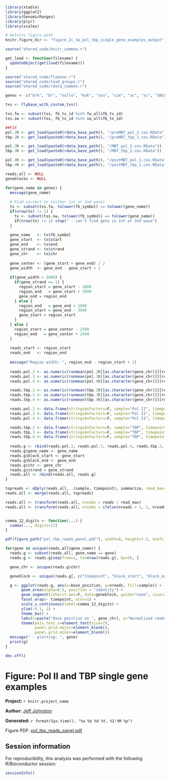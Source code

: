 ``` r
library(xtable)
library(ggplot2)
library(GenomicRanges)
library(plyr)
library(scales)

# Returns figure path
knitr.figure_dir <- "figure_2c_3a_pol_tbp_single_gene_examples_output"

source("shared_code/knitr_common.r")

get_load <- function(filename) {
  updateObject(get(load(filename)))
}

source("shared_code/flybase.r")
source("shared_code/load_groups.r")
source("shared_code/rdata_common.r")

genes <- c("brk", "Dr", "nullo", "kuk", "sna", "sim", "ac", "sc", "SNCF")

txs <- flybase_with_custom_txs()

txs.fw <- subset(txs, fb_tx_id %in% fw_all$fb_tx_id)
txs.sw <- subset(txs, fb_tx_id %in% sw_all$fb_tx_id)

##FIX
pol.2h <- get_load(paste0(rdata_base_path(), "/preMBT_pol_2.cov.RData"))
tbp.2h <- get_load(paste0(rdata_base_path(), "/preMBT_tbp_1.cov.RData"))

pol.3h <- get_load(paste0(rdata_base_path(), "/MBT_pol_2.cov.RData"))
tbp.3h <- get_load(paste0(rdata_base_path(), "/MBT_tbp_2.cov.RData"))

pol.4h <- get_load(paste0(rdata_base_path(), "/postMBT_pol_1.cov.RData"))
tbp.4h <- get_load(paste0(rdata_base_path(), "/postMBT_tbp_1.cov.RData"))

reads.all <- NULL
geneblocks <- NULL

for(gene_name in genes) {
  message(gene_name)
  
  # Find correct tx (either 1st or 2nd wave)
  tx <- subset(txs.fw, tolower(fb_symbol) == tolower(gene_name))
  if(nrow(tx) != 1) {
    tx <- subset(txs.sw, tolower(fb_symbol) == tolower(gene_name))
    if(nrow(tx) != 1) stop(" - can't find gene in 1st or 2nd wave")
  }
  
  gene_name   <- tx$fb_symbol
  gene_start  <- tx$start
  gene_end    <- tx$end
  gene_strand <- tx$strand
  gene_chr    <- tx$chr
  
  gene_center <- (gene_start + gene_end) / 2
  gene_width  <- gene_end - gene_start + 1
  
  if(gene_width > 5000) {
    if(gene_strand == 1) {
      region_start = gene_start - 1000
      region_end   = gene_start + 3999
      gene_end = region_end
    } else {
      region_end   = gene_end + 1000
      region_start = gene_end - 3999
      gene_start = region_start
    }
  } else {
    region_start = gene_center - 2500
    region_end   = gene_center + 2499
  }
  
  reads_start <- region_start
  reads_end   <- region_end
  
  message("Region width: ", region_end - region_start + 1)
  
  reads.pol.2 <- as.numeric(runmean(pol.2h[[as.character(gene_chr)]][reads_start:reads_end], k=15, endrule="constant"))
  reads.pol.3 <- as.numeric(runmean(pol.3h[[as.character(gene_chr)]][reads_start:reads_end], k=15, endrule="constant"))
  reads.pol.4 <- as.numeric(runmean(pol.4h[[as.character(gene_chr)]][reads_start:reads_end], k=15, endrule="constant"))

  reads.tbp.2 <- as.numeric(runmean(tbp.2h[[as.character(gene_chr)]][reads_start:reads_end], k=15, endrule="constant"))
  reads.tbp.3 <- as.numeric(runmean(tbp.3h[[as.character(gene_chr)]][reads_start:reads_end], k=15, endrule="constant"))
  reads.tbp.4 <- as.numeric(runmean(tbp.4h[[as.character(gene_chr)]][reads_start:reads_end], k=15, endrule="constant"))

  reads.pol.2 <- data.frame(stringsAsFactors=F, sample="Pol II", timepoint="2h", reads=reads.pol.2, base_position=reads_start:reads_end)
  reads.pol.3 <- data.frame(stringsAsFactors=F, sample="Pol II", timepoint="3h", reads=reads.pol.3, base_position=reads_start:reads_end)
  reads.pol.4 <- data.frame(stringsAsFactors=F, sample="Pol II", timepoint="4h", reads=reads.pol.4, base_position=reads_start:reads_end)

  reads.tbp.2 <- data.frame(stringsAsFactors=F, sample="TBP", timepoint="2h", reads=reads.tbp.2, base_position=reads_start:reads_end)
  reads.tbp.3 <- data.frame(stringsAsFactors=F, sample="TBP", timepoint="3h", reads=reads.tbp.3, base_position=reads_start:reads_end)
  reads.tbp.4 <- data.frame(stringsAsFactors=F, sample="TBP", timepoint="4h", reads=reads.tbp.4, base_position=reads_start:reads_end)
  
  reads.g <- rbind(reads.pol.2, reads.pol.3, reads.pol.4, reads.tbp.2, reads.tbp.3, reads.tbp.4)
  reads.g$gene_name <- gene_name
  reads.g$block_start <- gene_start
  reads.g$block_end <- gene_end
  reads.g$chr <- gene_chr
  reads.g$strand = gene_strand
  reads.all <- rbind(reads.all, reads.g)
}

topreads <- ddply(reads.all, .(sample, timepoint), summarize, read_max=max(reads))
reads.all <- merge(reads.all, topreads)

reads.all <- transform(reads.all, nreads = reads / read_max)
reads.all <- transform(reads.all, nreads = ifelse(nreads > 1, 1, nreads))


comma_12_digits <- function(...) {
  comma(..., digits=12)
}

pdf(figure_path("pol_tbp_reads_panel.pdf"), width=6, height=7.5, onefile=T)

for(gene in unique(reads.all$gene_name)) {
  reads.g <- subset(reads.all, gene_name == gene)
  reads.g <- reads.g[seq(from=1, to=nrow(reads.g), by=5), ]

  gene_chr <- unique(reads.g$chr)

  geneblock <- unique(reads.g[, c("timepoint", "block_start", "block_end")])

  g <- ggplot(reads.g, aes(x=base_position, y=nreads, fill=sample)) +
       geom_area(alpha=0.5, position = "identity") +
       geom_segment(inherit.aes=F, data=geneblock, guide="none", size=2, color="darkgreen", aes(x=block_start, xend=block_end, y=-0.1, yend=-0.1)) +
       facet_wrap(~ timepoint, ncol=1) +
       scale_x_continuous(label=comma_12_digits) +
       ylim(-0.1, 1) +
       theme_bw() +
       labs(x=paste("Base position on ", gene_chr), y="Normalized reads", title=gene) +
       theme(axis.text.x=element_text(size=7), 
             panel.grid.major=element_blank(),
             panel.grid.minor=element_blank())
  message(" - plotting: ", gene)
  print(g)
}

dev.off()

````

# Figure: Pol II and TBP single gene examples

**Project:** `r knitr.project_name`

**Author:** [Jeff Johnston](mailto:jjj@stowers.org)

**Generated:** `r format(Sys.time(), "%a %b %d %Y, %I:%M %p")`

Figure PDF: [pol_tbp_reads_panel.pdf](figure_2c_3a_pol_tbp_single_gene_examples_output/pol_tbp_reads_panel.pdf)

## Session information

For reproducibility, this analysis was performed with the following R/Bioconductor session:

``` r
sessionInfo()
````
